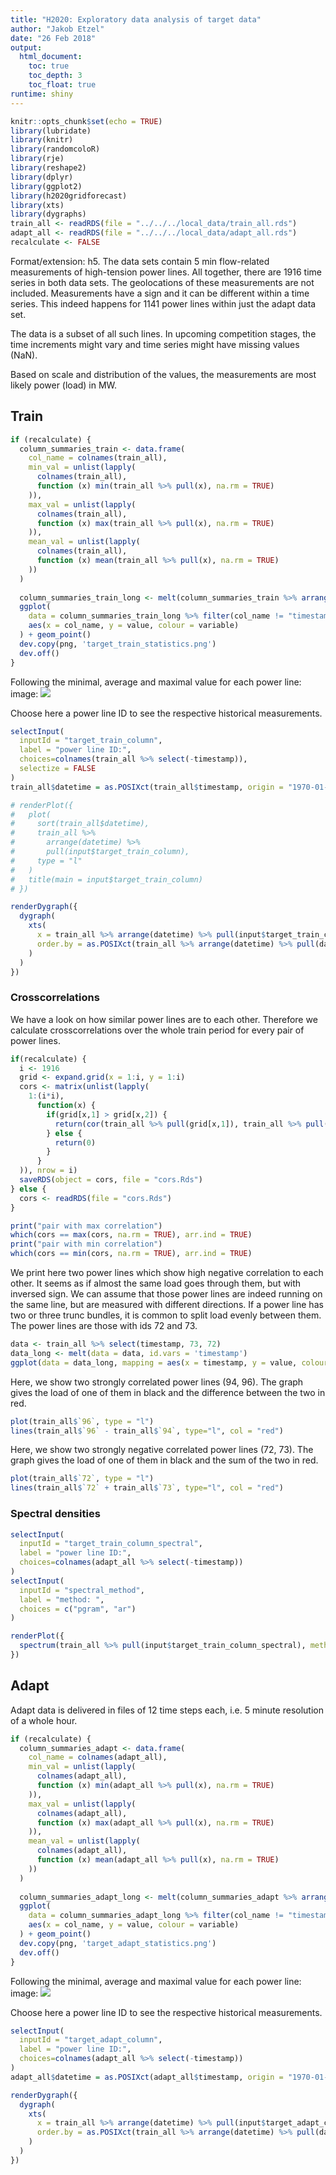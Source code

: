 ```yaml
---
title: "H2020: Exploratory data analysis of target data"
author: "Jakob Etzel"
date: "26 Feb 2018"
output: 
  html_document:
    toc: true
    toc_depth: 3
    toc_float: true
runtime: shiny
---
```


```r
knitr::opts_chunk$set(echo = TRUE)
library(lubridate)
library(knitr)
library(randomcoloR)
library(rje)
library(reshape2)
library(dplyr)
library(ggplot2)
library(h2020gridforecast)
library(xts)
library(dygraphs)
train_all <- readRDS(file = "../../../local_data/train_all.rds")
adapt_all <- readRDS(file = "../../../local_data/adapt_all.rds")
recalculate <- FALSE
```

Format/extension: h5.
The data sets contain 5 min flow-related measurements of high-tension power lines. All together, there are 1916 time series in both data sets. The geolocations of these measurements are not included. Measurements have a sign and it can be different within a time series. This indeed happens for 1141 power lines within just the adapt data set.

The data is a subset of all such lines. In upcoming competition stages, the time increments might vary and time series might have missing values (NaN).

Based on scale and distribution of the values, the measurements are most likely power (load) in MW.

## Train

```r
if (recalculate) {
  column_summaries_train <- data.frame(
    col_name = colnames(train_all), 
    min_val = unlist(lapply(
      colnames(train_all), 
      function (x) min(train_all %>% pull(x), na.rm = TRUE)
    )), 
    max_val = unlist(lapply(
      colnames(train_all), 
      function (x) max(train_all %>% pull(x), na.rm = TRUE)
    )), 
    mean_val = unlist(lapply(
      colnames(train_all), 
      function (x) mean(train_all %>% pull(x), na.rm = TRUE)
    ))
  )
  
  column_summaries_train_long <- melt(column_summaries_train %>% arrange(mean_val), id = "col_name")
  ggplot(
    data = column_summaries_train_long %>% filter(col_name != "timestamp"), 
    aes(x = col_name, y = value, colour = variable)
  ) + geom_point()
  dev.copy(png, 'target_train_statistics.png')
  dev.off()
}
```
Following the minimal, average and maximal value for each power line:
image: ![](target_train_statistics.png)

Choose here a power line ID to see the respective historical measurements.

```r
selectInput(
  inputId = "target_train_column", 
  label = "power line ID:", 
  choices=colnames(train_all %>% select(-timestamp)), 
  selectize = FALSE
)
train_all$datetime = as.POSIXct(train_all$timestamp, origin = "1970-01-01")
```

```r
# renderPlot({
#   plot(
#     sort(train_all$datetime), 
#     train_all %>% 
#       arrange(datetime) %>% 
#       pull(input$target_train_column), 
#     type = "l"
#   )
#   title(main = input$target_train_column)
# })

renderDygraph({
  dygraph(
    xts(
      x = train_all %>% arrange(datetime) %>% pull(input$target_train_column),
      order.by = as.POSIXct(train_all %>% arrange(datetime) %>% pull(datetime), origin = "1970-01-01")
    )
  )
})
```

### Crosscorrelations
We have a look on how similar power lines are to each other. Therefore we calculate crosscorrelations over the whole train period for every pair of power lines.

```r
if(recalculate) {
  i <- 1916
  grid <- expand.grid(x = 1:i, y = 1:i)
  cors <- matrix(unlist(lapply(
    1:(i*i), 
      function(x) {
        if(grid[x,1] > grid[x,2]) {
          return(cor(train_all %>% pull(grid[x,1]), train_all %>% pull(grid[x,2])))
        } else {
          return(0)
        }
      }
  )), nrow = i)
  saveRDS(object = cors, file = "cors.Rds")
} else {
  cors <- readRDS(file = "cors.Rds")
}

print("pair with max correlation")
which(cors == max(cors, na.rm = TRUE), arr.ind = TRUE)
print("pair with min correlation")
which(cors == min(cors, na.rm = TRUE), arr.ind = TRUE)
```

We print here two power lines which show high negative correlation to each other. It seems as if almost the same load goes through them, but with inversed sign. We can assume that those power lines are indeed running on the same line, but are measured with different directions. If a power line has two or three trunc bundles, it is common to split load evenly between them. The power lines are those with ids 72 and 73.

```r
data <- train_all %>% select(timestamp, 73, 72)
data_long <- melt(data = data, id.vars = 'timestamp')
ggplot(data = data_long, mapping = aes(x = timestamp, y = value, colour = variable)) + geom_line()
```

Here, we show two strongly correlated power lines (94, 96). The graph gives the load of one of them in black and the difference between the two in red.

```r
plot(train_all$`96`, type = "l")
lines(train_all$`96` - train_all$`94`, type="l", col = "red")
```

Here, we show two strongly negative correlated power lines (72, 73). The graph gives the load of one of them in black and the sum of the two in red.

```r
plot(train_all$`72`, type = "l")
lines(train_all$`72` + train_all$`73`, type="l", col = "red")
```

### Spectral densities
```r
selectInput(
  inputId = "target_train_column_spectral", 
  label = "power line ID:", 
  choices=colnames(adapt_all %>% select(-timestamp))
)
selectInput(
  inputId = "spectral_method",
  label = "method: ",
  choices = c("pgram", "ar")
)
```

```r
renderPlot({
  spectrum(train_all %>% pull(input$target_train_column_spectral), method = input$spectral_method)
})
```

## Adapt
Adapt data is delivered in files of 12 time steps each, i.e. 5 minute resolution of a whole hour.

```r
if (recalculate) {
  column_summaries_adapt <- data.frame(
    col_name = colnames(adapt_all), 
    min_val = unlist(lapply(
      colnames(adapt_all), 
      function (x) min(adapt_all %>% pull(x), na.rm = TRUE)
    )), 
    max_val = unlist(lapply(
      colnames(adapt_all), 
      function (x) max(adapt_all %>% pull(x), na.rm = TRUE)
    )), 
    mean_val = unlist(lapply(
      colnames(adapt_all), 
      function (x) mean(adapt_all %>% pull(x), na.rm = TRUE)
    ))
  )
  
  column_summaries_adapt_long <- melt(column_summaries_adapt %>% arrange(mean_val), id = "col_name")
  ggplot(
    data = column_summaries_adapt_long %>% filter(col_name != "timestamp"), 
    aes(x = col_name, y = value, colour = variable)
  ) + geom_point()
  dev.copy(png, 'target_adapt_statistics.png')
  dev.off()
}
```
Following the minimal, average and maximal value for each power line:
image: ![](target_adapt_statistics.png)

Choose here a power line ID to see the respective historical measurements.

```r
selectInput(
  inputId = "target_adapt_column", 
  label = "power line ID:", 
  choices=colnames(adapt_all %>% select(-timestamp))
)
adapt_all$datetime = as.POSIXct(adapt_all$timestamp, origin = "1970-01-01")
```

```r
renderDygraph({
  dygraph(
    xts(
      x = train_all %>% arrange(datetime) %>% pull(input$target_adapt_column),
      order.by = as.POSIXct(train_all %>% arrange(datetime) %>% pull(datetime), origin = "1970-01-01")
    )
  )
})

```
